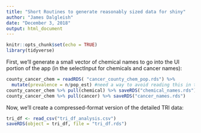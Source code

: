 ```yaml
---
title: "Short Routines to generate reasonably sized data for shiny"
author: "James Dalgleish"
date: "December 3, 2018"
output: html_document
---
```


```r
knitr::opts_chunk$set(echo = TRUE)
library(tidyverse)
```
First, we'll generate a small vector of chemical names to go into the UI portion of the app (in the selectInput for chemicals and cancer names):
```r
county_cancer_chem = readRDS( "cancer_county_chem_pop.rds") %>% 
  mutate(prevalence = n/pop_est) #need a way to avoid reading this in twice.
county_cancer_chem %>% pull(chemical) %>% saveRDS("chemical_names.rds")
county_cancer_chem %>% pull(cancer) %>% saveRDS("cancer_names.rds")
```
Now, we'll create a compressed-format version of the detailed TRI data:
```r
tri_df <- read_csv("tri_df_analysis.csv")
saveRDS(object = tri_df, file = "tri_df.rds")
```

